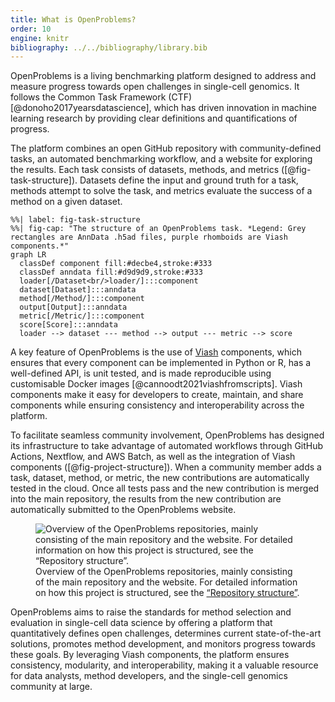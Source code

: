```yaml
---
title: What is OpenProblems?
order: 10
engine: knitr
bibliography: ../../bibliography/library.bib
---
```


OpenProblems is a living benchmarking platform designed to address and measure progress towards open challenges in single-cell genomics. It follows the Common Task Framework (CTF) [@donoho2017yearsdatascience], which has driven innovation in machine learning research by providing clear definitions and quantifications of progress. 

The platform combines an open GitHub repository with community-defined tasks, an automated benchmarking workflow, and a website for exploring the results. Each task consists of datasets, methods, and metrics ([@fig-task-structure]). Datasets define the input and ground truth for a task, methods attempt to solve the task, and metrics evaluate the success of a method on a given dataset.

```mermaid
%%| label: fig-task-structure
%%| fig-cap: "The structure of an OpenProblems task. *Legend: Grey rectangles are AnnData .h5ad files, purple rhomboids are Viash components.*"
graph LR
  classDef component fill:#decbe4,stroke:#333
  classDef anndata fill:#d9d9d9,stroke:#333
  loader[/Dataset<br/>loader/]:::component
  dataset[Dataset]:::anndata
  method[/Method/]:::component
  output[Output]:::anndata
  metric[/Metric/]:::component
  score[Score]:::anndata
  loader --> dataset --- method --> output --- metric --> score
```

A key feature of OpenProblems is the use of [Viash](https://viash.io) components, which ensures that every component can be implemented in Python or R, has a well-defined API, is unit tested, and is made reproducible using customisable Docker images [@cannoodt2021viashfromscripts]. Viash components make it easy for developers to create, maintain, and share components while ensuring consistency and interoperability across the platform.

To facilitate seamless community involvement, OpenProblems has designed its infrastructure to take advantage of automated workflows through GitHub Actions, Nextflow, and AWS Batch, as well as the integration of Viash components ([@fig-project-structure]). When a community member adds a task, dataset, method, or metric, the new contributions are automatically tested in the cloud. Once all tests pass and the new contribution is merged into the main repository, the results from the new contribution are automatically submitted to the OpenProblems website.

![Overview of the OpenProblems repositories, mainly consisting of the main repository and the website. For detailed information on how this project is structured, see the ["Repository structure"](../more_information/repository_structure.qmd).](../images/repositories-thin.svg){#fig-project-structure}

OpenProblems aims to raise the standards for method selection and evaluation in single-cell data science by offering a platform that quantitatively defines open challenges, determines current state-of-the-art solutions, promotes method development, and monitors progress towards these goals. By leveraging Viash components, the platform ensures consistency, modularity, and interoperability, making it a valuable resource for data analysts, method developers, and the single-cell genomics community at large.

